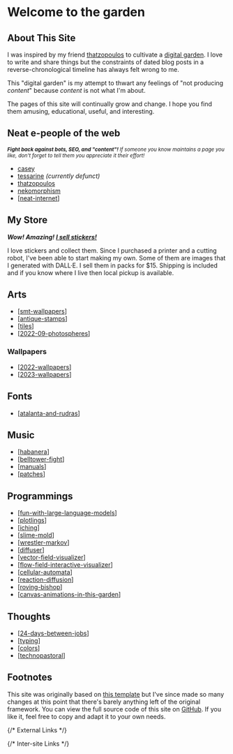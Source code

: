 
# Welcome to the garden

<SiteLogo />

## About This Site

I was inspired by my friend [thatzopoulos] to cultivate a [digital garden]. I love to write and
share things but the constraints of dated blog posts in a reverse-chronological timeline has always
felt wrong to me.

This "digital garden" is my attempt to thwart any feelings of "not producing _content_" because _content_ is not what I'm about.

The pages of this site will continually grow and change.
I hope you find them amusing, educational, useful, and interesting.

## Neat e-people of the web

<div className="center">
  <small>
    <b>
      <i>Fight back against bots, SEO, and "content"!</i>
    </b>
    <i>
      If someone you know maintains a page you like, don't forget to tell them
      you appreciate it their effort!
    </i>
  </small>
</div>

- [casey]
- [tessarine] _(currently defunct)_
- [thatzopoulos]
- [nekomorphism]
- [[neat-internet]]

## My Store

**_Wow! Amazing! [I sell stickers!](store/zelda)_**

I love stickers and collect them. Since I purchased a printer and a cutting robot, I've been able to
start making my own. Some of them are images that I generated with DALL·E.
I sell them in packs for $15. Shipping is included and if you know where I live then local pickup is
available.

## Arts

- [[smt-wallpapers]]
- [[antique-stamps]]
- [[tiles]]
- [[2022-09-photospheres]]

### Wallpapers

- [[2022-wallpapers]]
- [[2023-wallpapers]]

## Fonts

- [[atalanta-and-rudras]]

## Music

- [[habanera]]
- [[belltower-fight]]
- [[manuals]]
- [[patches]]

## Programmings

- [[fun-with-large-language-models]]
- [[plotlings]]
- [[iching]]
- [[slime-mold]]
- [[wrestler-markov]]
- [[diffuser]]
- [[vector-field-visualizer]]
- [[flow-field-interactive-visualizer]]
- [[cellular-automata]]
- [[reaction-diffusion]]
- [[roving-bishop]]
- [[canvas-animations-in-this-garden]]

## Thoughts

- [[24-days-between-jobs]]
- [[typing]]
- [[colors]]
- [[technopastoral]]

## Footnotes

This site was originally based on [this template][site-template] but I've since made so many changes
at this point that there's barely anything left of the original framework.
You can view the full source code of this site on [GitHub]. If you like it, feel free to copy and
adapt it to your own needs.

{/* External Links */}

[casey]: https://sowe.li
[dead internet]: https://www.youtube.com/watch?v=7Pq-S557XQU
[tessarine]: http://tesseract.page
[thatzopoulos]: https://athanasi.us
[digital garden]: https://maggieappleton.com/garden-history
[site-template]: https://github.com/yenly/foamy-nextjs
[github]: https://github.com/Velfi/digital-garden
[nekomorphism]: https://nekomorphism.com

{/* Inter-site Links */}

[2022-wallpapers]: art/photos/2022-wallpapers "2022 Wallpapers"
[2023-wallpapers]: art/photos/2023-wallpapers "2023 Wallpapers"
[2022-09-photospheres]: art/photos/2022-09-photospheres "September '22 Photo Spheres"
[24-days-between-jobs]: thoughts/24-days-between-jobs "Time off between jobs"
[antique-stamps]: art/antique-stamps "Antique stamps converted to SVG"
[atalanta-and-rudras]: fonts/atalanta-and-rudras "Pixel Fonts (Atalanta and Rudras)"
[belltower-fight]: music/belltower-fight "Belltower Fight"
[canvas-animations-in-this-garden]: programming/canvas-animations-in-this-garden "How this site uses Canvas to render art and animations"
[cellular-automata]: programming/cellular-automata "Cellular Automata"
[colors]: thoughts/colors "On Colors"
[diffuser]: programming/diffuser "Diffuser"
[flow-field-interactive-visualizer]: programming/flow-field-interactive-visualizer "Painting flow fields"
[fun-with-large-language-models]: ai/fun-with-large-language-models "Fun with large language models"
[habanera]: music/habanera "Habanera For Two Flutes And A Cello"
[iching]: programming/iching "I Ching"
[inbox]: inbox "Inbox"
[manuals]: synth/manuals "Synth Manuals"
[neat-internet]: neat-internet "Cool stuff the internet exposed me to"
[patches]: synth/patches "Synth Presets"
[plotlings]: programming/plotlings "Plotter Art Generation Suite"
[reaction-diffusion]: programming/reaction-diffusion "Gray Scott Reaction Diffusion Simulation"
[roving-bishop]: programming/roving-bishop "The Roving Bishop Algorithm"
[slime-mold]: programming/slime-mold "Slime Mold (Physarum) Simulation"
[smt-wallpapers]: art/smt-wallpapers "Shin Megami Tensei Wallpapers"
[technopastoral]: thoughts/technopastoral "On Digital Gardens"
[tiles]: art/tiles/tiles "Tiles"
[typing]: thoughts/typing "On Typing"
[vector-field-visualizer]: programming/vector-field-visualizer "Visualizing dimensional noise algorithms"
[wrestler-markov]: programming/wrestler-markov "I created a Wrestler"
